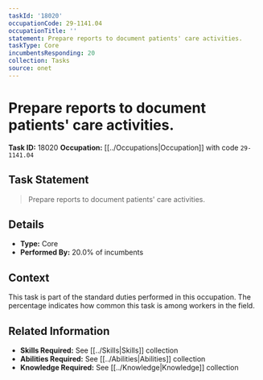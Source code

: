 ```yaml
---
taskId: '18020'
occupationCode: 29-1141.04
occupationTitle: ''
statement: Prepare reports to document patients' care activities.
taskType: Core
incumbentsResponding: 20
collection: Tasks
source: onet
---
```

# Prepare reports to document patients' care activities.

**Task ID:** 18020
**Occupation:** [[../Occupations|Occupation]] with code `29-1141.04`

## Task Statement

> Prepare reports to document patients' care activities.

## Details

- **Type:** Core
- **Performed By:** 20.0% of incumbents

## Context

This task is part of the standard duties performed in this occupation. The percentage indicates how common this task is among workers in the field.

## Related Information

- **Skills Required:** See [[../Skills|Skills]] collection
- **Abilities Required:** See [[../Abilities|Abilities]] collection
- **Knowledge Required:** See [[../Knowledge|Knowledge]] collection
